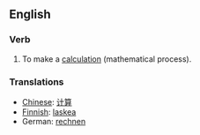 ==English==

===Verb===

# To make a [[calculation]] (mathematical process).

===Translations===
*[[Chinese]]: [[计算]]
*[[Finnish]]: [[laskea]]
*German: [[rechnen]]